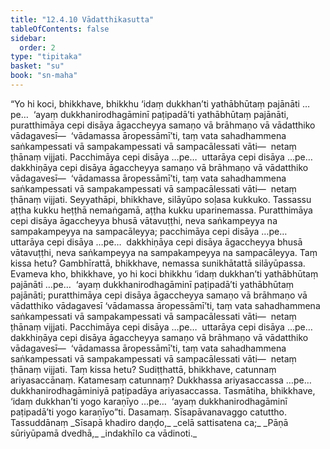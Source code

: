 ```yaml
---
title: "12.4.10 Vādatthikasutta"
tableOfContents: false
sidebar:
  order: 2
type: "tipitaka"
basket: "su"
book: "sn-maha"
---
```



<DynamicBreadcrumb />

<Division number="1110" book="sn-maha">

<Paragraph number="2348" book="sn-maha">
“Yo hi koci, bhikkhave, bhikkhu ‘idaṃ dukkhan’ti yathābhūtaṃ pajānāti …pe…  ‘ayaṃ dukkhanirodhagāminī paṭipadā’ti yathābhūtaṃ pajānāti, puratthimāya cepi disāya āgaccheyya samaṇo vā brāhmaṇo vā vādatthiko vādagavesī—  ‘vādamassa āropessāmī’ti, taṃ vata sahadhammena saṅkampessati vā sampakampessati vā sampacālessati vāti—  netaṃ ṭhānaṃ vijjati. Pacchimāya cepi disāya …pe…  uttarāya cepi disāya …pe…  dakkhiṇāya cepi disāya āgaccheyya samaṇo vā brāhmaṇo vā vādatthiko vādagavesī—  ‘vādamassa āropessāmī’ti, taṃ vata sahadhammena saṅkampessati vā sampakampessati vā sampacālessati vāti—  netaṃ ṭhānaṃ vijjati.
</Paragraph>

<Paragraph number="2349" book="sn-maha">
Seyyathāpi, bhikkhave, silāyūpo soḷasa kukkuko. Tassassu aṭṭha kukku heṭṭhā nemaṅgamā, aṭṭha kukku uparinemassa. Puratthimāya cepi disāya āgaccheyya bhusā vātavuṭṭhi, neva saṅkampeyya na sampakampeyya na sampacāleyya; pacchimāya cepi disāya …pe…  uttarāya cepi disāya …pe…  dakkhiṇāya cepi disāya āgaccheyya bhusā vātavuṭṭhi, neva saṅkampeyya na sampakampeyya na sampacāleyya. Taṃ kissa hetu? Gambhīrattā, bhikkhave, nemassa sunikhātattā silāyūpassa. Evameva kho, bhikkhave, yo hi koci bhikkhu ‘idaṃ dukkhan’ti yathābhūtaṃ pajānāti …pe…  ‘ayaṃ dukkhanirodhagāminī paṭipadā’ti yathābhūtaṃ pajānāti; puratthimāya cepi disāya āgaccheyya samaṇo vā brāhmaṇo vā vādatthiko vādagavesī ‘vādamassa āropessāmī’ti, taṃ vata sahadhammena saṅkampessati vā sampakampessati vā sampacālessati vāti—  netaṃ ṭhānaṃ vijjati. Pacchimāya cepi disāya …pe…  uttarāya cepi disāya …pe…  dakkhiṇāya cepi disāya āgaccheyya samaṇo vā brāhmaṇo vā vādatthiko vādagavesī—  ‘vādamassa āropessāmī’ti, taṃ vata sahadhammena saṅkampessati vā sampakampessati vā sampacālessati vāti—  netaṃ ṭhānaṃ vijjati. Taṃ kissa hetu? Sudiṭṭhattā, bhikkhave, catunnaṃ ariyasaccānaṃ. Katamesaṃ catunnaṃ? Dukkhassa ariyasaccassa …pe…  dukkhanirodhagāminiyā paṭipadāya ariyasaccassa.
</Paragraph>

<Paragraph number="2350" book="sn-maha">
Tasmātiha, bhikkhave, ‘idaṃ dukkhan’ti yogo karaṇīyo …pe…  ‘ayaṃ dukkhanirodhagāminī paṭipadā’ti yogo karaṇīyo”ti.

</Paragraph>
</Division>

<Paragraph number="2351" type="center" book="sn-maha">
Dasamaṃ.



</Paragraph>

<Paragraph number="2352" type="center" book="sn-maha">
Sīsapāvanavaggo catuttho.



</Paragraph>

<Paragraph number="2353" type="center" book="sn-maha">
Tassuddānaṃ


</Paragraph>

<Paragraph number="2354" type="verses" book="sn-maha">
_Sīsapā khadiro daṇḍo,_  
_celā sattisatena ca;_  
_Pāṇā sūriyūpamā dvedhā,_  
_indakhīlo ca vādinoti._
</Paragraph>